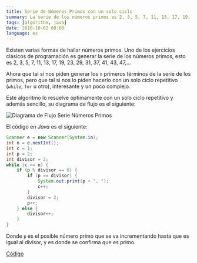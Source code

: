 ```yaml
---
title: Serie de Números Primos con un solo ciclo
summary: La serie de los números primos es 2, 3, 5, 7, 11, 13, 17, 19, 23, 29, 31, 37, 41, 43, 47,…
tags: [algorithm, java]
date: 2010-10-02 08:00
language: es
---
```


Existen varias formas de hallar números primos. Uno de los ejercicios clásicos de programación es generar la serie de los números primos, esto es 2, 3, 5, 7, 11, 13, 17, 19, 23, 29, 31, 37, 41, 43, 47,…

Ahora que tal si nos piden generar los `n` primeros términos de la serie de los primos, pero que tal si nos lo piden hacerlo con un solo ciclo repetitivo (`while`, `for` u otro), interesante y un poco complejo.

Este algoritmo lo resuelve óptimamente con un solo ciclo repetitivo y además sencillo, su diagrama de flujo es el siguiente:

![Diagrama de Flujo Serie Números Primos](/images/algoritmo-serie-primos.png)

El código en _Java_ es el siguiente:

```java
Scanner e = new Scanner(System.in);
int n = e.nextInt();
int c = 1;
int p = 2;
int divisor = 2;
while (c <= n) {
    if (p % divisor == 0) {
        if (p == divisor) {
            System.out.print(p + ", ");
            c++;
        }
        divisor = 2;
        p++;
    } else {
        divisor++;
    }
}
```

Donde `p` es el posible número primo que se va incrementando hasta que es igual al divisor, y es donde se confirma que es primo.

[Código](https://gist.github.com/alvareztech/f2dd70b6bb73ff7df64ef89ce5b06585)
